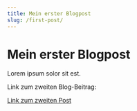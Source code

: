 ```yaml
---
title: Mein erster Blogpost
slug: /first-post/
---
```


# Mein erster Blogpost

Lorem ipsum solor sit est.

Link zum zweiten Blog-Beitrag:

[Link zum zweiten Post](/second-post)